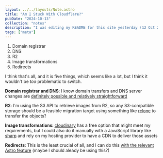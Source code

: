 ```yaml
---
layout: ../../layouts/Note.astro
title: "Am I Stuck With Cloudflare?"
pubDate: "2024-10-13"
collection: "notes"
description: "I was editing my README for this site yesterday (12 Oct 2024 for people from the future) and I noticed that I am relying on Cloudflare for a lot of things."
tags: ["meta"]
---
```


1. Domain registrar
2. DNS
3. R2
4. Image transformations
5. Redirects

I think that's all, and it is five things, which seems like a lot, but I think it wouldn't be _too_ problematic to switch.

**Domain registrar and DNS**: I know domain transfers and DNS server changes are [definitely possible and relatively straightforward](https://developers.cloudflare.com/registrar/account-options/transfer-out-from-cloudflare/)

**R2**: I'm using the S3 API to retrieve images from R2, so any S3-compatible storage should be a feasible migration target using something like [rclone](http://rclone.org) to transfer the objects?

**Image transformations**: [cloudinary](https://cloudinary.com) has a free option that might meet my requirements, but I could also do it manually with a JavaScript library like [sharp](https://www.npmjs.com/package/sharp) and rely on my hosting provider to have a CDN to deliver those assets

**Redirects**: This is the least crucial of all, and I can do this [with the relevant Astro feature](https://docs.astro.build/en/guides/routing/#redirects) (maybe I should aleady be using this?)
